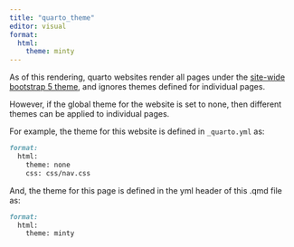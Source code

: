 ```yaml
---
title: "quarto_theme"
editor: visual
format: 
  html: 
    theme: minty
---
```


As of this rendering, quarto websites render all pages under the [site-wide bootstrap 5 theme](https://quarto.org/docs/output-formats/html-themes.html), and ignores themes defined for individual pages.

However, if the global theme for the website is set to none, then different themes can be applied to individual pages.

For example, the theme for this website is defined in `_quarto.yml` as:

``` markdown
format:
  html:
    theme: none
    css: css/nav.css
```

And, the theme for this page is defined in the yml header of this .qmd file as:

``` markdown
format: 
  html: 
    theme: minty
```
